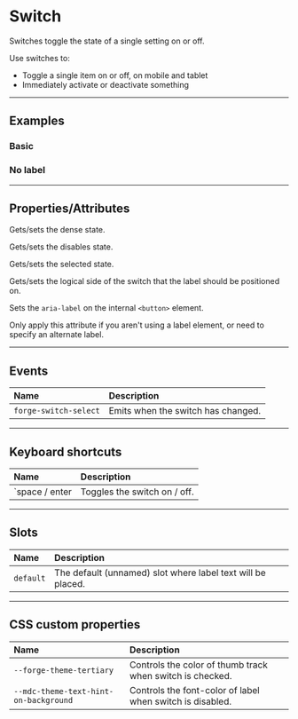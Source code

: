 
<PageSection>

# Switch

Switches toggle the state of a single setting on or off. 

Use switches to:

  - Toggle a single item on or off, on mobile and tablet
  - Immediately activate or deactivate something

</PageSection>

---

<PageSection>

## Examples

### Basic

<LiveDemo dense codeHtml={SwitchDefaultHtml()}>
  <SwitchDemo />
</LiveDemo>

### No label

<LiveDemo dense codeHtml={SwitchNoLabelHtml()}>
  <SwitchDemo hasLabel={false} />
</LiveDemo>

</PageSection>

---

<PageSection>

## Properties/Attributes

<PropertyDef name="dense" type="boolean" defaultValue="false">

  Gets/sets the dense state.

</PropertyDef>

<PropertyDef name="disabled" type="boolean" defaultValue="false">

  Gets/sets the disables state.

</PropertyDef>

<PropertyDef name="selected" type="boolean" defaultValue="false">

  Gets/sets the selected state.

</PropertyDef>

<PropertyDef name="labelPosition" type="SwitchLabelPosition" defaultValue="'end'">

  Gets/sets the logical side of the switch that the label should be positioned on.

</PropertyDef>

<PropertyDef name="button-aria-label" prop={false} type="string" defaultValue="undefined">

  Sets the `aria-label` on the internal `<button>` element.

  Only apply this attribute if you aren't using a label element, or need to specify an alternate label.

</PropertyDef>

</PageSection>

---

<PageSection>

## Events

| Name                              | Description
| :---------------------------------| :-----------------
| `forge-switch-select`               | Emits when the switch has changed. 

</PageSection>

---

<PageSection>

## Keyboard shortcuts

| Name                                | Description
| :-----------------------------------| :----------------
| `space / enter                      | Toggles the switch on / off.


</PageSection>

---

<PageSection>

## Slots

| Name               | Description
| :------------------| :--------------------
| `default`          | The default (unnamed) slot where label text will be placed.

</PageSection>

---

<PageSection>

## CSS custom properties

| Name                                            | Description
| :-----------------------------------------------| :--------------------
| `--forge-theme-tertiary`                        | Controls the color of thumb track when switch is checked.
| `--mdc-theme-text-hint-on-background`           | Controls the font-color of label when switch is disabled.

</PageSection>
